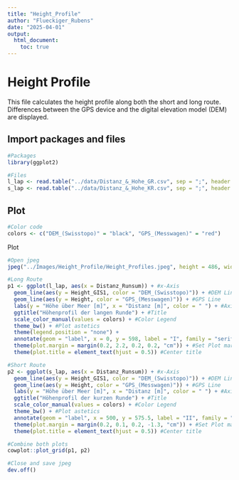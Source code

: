 ```yaml
---
title: "Height_Profile"
author: "Flueckiger_Rubens"
date: "2025-04-01"
output: 
  html_document:
    toc: true
---
```


# Height Profile

This file calculates the height profile along both the short and long route. Differences between the GPS device and the digital elevation model (DEM) are displayed.

## Import packages and files

```r
#Packages
library(ggplot2)

#Files
l_lap <- read.table("../data/Distanz_&_Hohe_GR.csv", sep = ";", header = T)
s_lap <- read.table("../data/Distanz_&_Hohe_KR.csv", sep = ";", header = T)
```

## Plot


```r
#Color code
colors <- c("DEM_(Swisstopo)" = "black", "GPS_(Messwagen)" = "red")
```

Plot

```r
#Open jpeg
jpeg("../Images/Height_Profile/Height_Profiles.jpeg", height = 486, width = 1200, res = 108)

#Long Route
p1 <- ggplot(l_lap, aes(x = Distanz_Runsum)) + #x-Axis
  geom_line(aes(y = Height_GIS1, color = "DEM_(Swisstopo)")) + #DEM Line
  geom_line(aes(y = Height, color = "GPS_(Messwagen)")) + #GPS Line
  labs(y = "Höhe über Meer [m]", x = "Distanz [m]", color = " ") + #Axis Label & Legend
  ggtitle("Höhenprofil der langen Runde") + #Title
  scale_color_manual(values = colors) + #Color Legend
  theme_bw() + #Plot astetics
  theme(legend.position = "none") +
  annotate(geom = "label", x = 0, y = 598, label = "I", family = "serif", size = 6) + #Plot number
  theme(plot.margin = margin(0.2, 2.2, 0.2, 0.2, "cm")) + #Set Plot margins
  theme(plot.title = element_text(hjust = 0.5)) #Center title

#Short Route
p2 <- ggplot(s_lap, aes(x = Distanz_Runsum)) + #x-Axis
  geom_line(aes(y = Height_GIS1, color = "DEM_(Swisstopo)")) + #DEM Line
  geom_line(aes(y = Height, color = "GPS_(Messwagen)")) + #GPS Line
  labs(y = "Höhe über Meer [m]", x = "Distanz [m]", color = " ") + #Axis Label & Legend
  ggtitle("Höhenprofil der kurzen Runde") + #Title
  scale_color_manual(values = colors) + #Color Legend
  theme_bw() + #Plot astetics
  annotate(geom = "label", x = 500, y = 575.5, label = "II", family = "serif", size = 6) + #Plot number
  theme(plot.margin = margin(0.2, 0.1, 0.2, -1.3, "cm")) + #Set Plot margins
  theme(plot.title = element_text(hjust = 0.5)) #Center title

#Combine both plots
cowplot::plot_grid(p1, p2)

#Close and save jpeg
dev.off()
```
